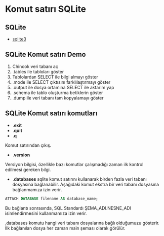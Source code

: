 # Komut satırı SQLite

## SQLite

- [sqlite3](https://www.sqlite.org/cli.html)


## SQLite Komut satırı Demo

1. Chinook veri tabanı aç
2. .tables ile tabloları göster
3. Tablolardan SELECT ile bilgi almayı göster
4. .mode ile SELECT çıktısını farklılaştırmayı göster
5. .output ile dosya ortamına SELECT ile aktarım yap
6. .schema ile tablo oluşturma betiklerin göster
7. .dump ile veri tabanı tam kopyalamayı göster




## SQLite Komut satırı komutları


- **.exit**
- **.quit**
- **.q**

Komut satırından çıkış.

- **.version**

Versiyon bilgisi, özellikle bazı komutlar çalışmadığı zaman ilk kontrol edilmesi gereken bilgi.

- **.databases**
sqlite komut satırını kullanarak birden fazla veri tabanı dosyasına bağlanabilir.
Aşağıdaki komut ekstra bir veri tabanı dosyasına bağlanmamıza izin verir.

```sql
ATTACH DATABASE filename AS database_name;
```


Bu bağlantı sonrasında, SQL Standardı ŞEMA_ADI.NESNE_ADI isimlendirmesini kullanmamıza izin verir.

.databases komutu hangi veri tabanı dosyalarına bağlı olduğumuzu gösterir.
İlk bağlanılan dosya her zaman main şeması olarak görülür.








